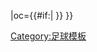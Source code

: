 {{fb team |t=-{zh-hans:云路; zh-hk:芬洛;}- |tan=云路足球俱乐部 |tc=NED |abb={{#if:{{{abb|}}}|VVV{{0}}}} |oc={{#if:{{{oc|}}}|{{{oc}}} }} }}<!--
--><noinclude>[[Category:足球模板]]</noinclude>